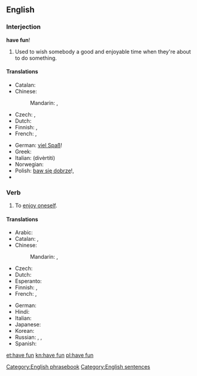 ==English==

===Interjection===
'''have fun'''!

# Used to wish somebody a good and enjoyable time when they're about to do something.

====Translations====
{{trans-top|wish someone a good time}}
* Catalan: {{t-|ca|diverteix-te}}
* Chinese:
*: Mandarin: {{t|cmn|祝你玩得開心|sc=Hani}}, {{t|cmn|祝你玩得开心|tr=zhù nǐ wán de kāixīn|sc=Hani}}
* Czech: {{t-|cs|bav se}} {{qualifier|unformal}}, {{t-|cs|bavte se}} {{qualifier|formal}}
* Dutch: {{t-|nl|veel plezier}}
* Finnish: {{t-|fi|pidä hauskaa|s}}, {{t-|fi|pitäkää hauskaa|p}}
* French: {{t-|fr|amuse-toi}} {{qualifier|informal}}, {{t-|fr|amusez-vous}} {{qualifier|formal}}
{{trans-mid}}
* German: [[viel Spaß]]!
* Greek: {{t-|el|καλή διασκέδαση|f|tr=kali diaskedasi|sc=Grek}}
* Italian: {{t-|it|divertiti}} (divèrtiti)
* Norwegian: {{t-|no|kos(a) deg/dykk!}}
* Polish: [[baw się dobrze]]!, {{t-|pl|dobrej zabawy!}}
* {{trreq|Ukrainian}}
{{trans-bottom}}

===Verb===
{{en-verb|has fun|having fun|had fun|had fun}}

# To [[enjoy oneself]].

====Translations====
{{trans-top|enjoy oneself}}
* Arabic: {{t-|ar|مرح|tr=mariHa|sc=Arab}}
* Catalan: {{t-|ca|divertir-se}}, {{t-|ca|entretenir-se}}
* Chinese:
*: Mandarin: {{t|cmn|玩得開心|sc=Hani}},  {{t|cmn|玩得开心|tr=wán-de kāixīn|sc=Hani}}
* Czech: {{t-|cs|bavit se}}
* Dutch: {{t-|nl|lol maken}}
* Esperanto: {{t-|eo|amuziĝi}}
* Finnish: {{t-|fi|pitää hauskaa}}, {{t+|fi|huvitella}}
* French: {{t+|fr|amuser|alt=s'amuser}},  {{t+|fr|égayer|alt=s'égayer}}
{{trans-mid}}
* German: {{t-|de|Spaß haben}}
* Hindi: {{t-|hi|मस्ती करना|tr=mastī karnā|sc=Deva}}
* Italian: {{t+|it|divertirsi}}
* Japanese: {{t-|ja|楽しむ|tr=たのしむ, tanoshimu}}
* Korean: {{t+|ko|즐기다|tr=jeulgida|sc=Kore}}
* Russian: {{t+|ru|наслаждаться|tr=naslaždát'sja}},  {{t+|ru|веселиться|tr=veselít'sja}},  {{t+|ru|развлекаться|tr=razvlekát'sja}}
* Spanish: {{t+|es|divertirse}}
{{trans-bottom}}

[[Category:English phrasebook]]
[[Category:English sentences]]

[[et:have fun]]
[[kn:have fun]]
[[pl:have fun]]